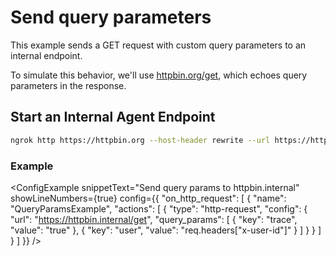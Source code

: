 
# Send query parameters

This example sends a GET request with custom query parameters to an internal endpoint.

To simulate this behavior, we'll use [httpbin.org/get](https://httpbin.org/get), which echoes query parameters in the response.

## Start an Internal Agent Endpoint

```bash
ngrok http https://httpbin.org --host-header rewrite --url https://httpbin.internal
```

### Example

<ConfigExample
	snippetText="Send query params to httpbin.internal"
	showLineNumbers={true}
	config={{
		"on_http_request": [
			{
				"name": "QueryParamsExample",
				"actions": [
					{
						"type": "http-request",
						"config": {
							"url": "https://httpbin.internal/get",
							"query_params": [
								{
									"key": "trace",
									"value": "true"
								},
								{
									"key": "user",
									"value": "req.headers[\"x-user-id\"]"
								}
							]
						}
					}
				]
			}
		]
	}}
/>
